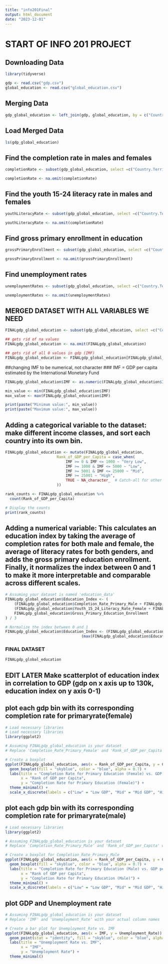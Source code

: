 ```yaml
---
title: "info201Final"
output: html_document
date: "2023-12-01"
---
```


# START OF INFO 201 PROJECT 
## Downloading Data
```r
library(tidyverse)

gdp <- read.csv("gdp.csv")
global_education <- read.csv("global_education.csv")
```

## Merging Data
```r
gdp_global_education <- left_join(gdp, global_education, by = c("Country.Territory" = "Countries.and.areas"))
```

## Load Merged Data
```r
ls(gdp_global_education)
```

## Find the completion rate in males and females
```r
completionRate <- subset(gdp_global_education, select =c("Country.Territory", "Completion_Rate_Primary_Male", "Completion_Rate_Primary_Female"))

completionRate <- na.omit(completionRate)
```


## Find the youth 15-24 literacy rate in males and females 
```r
youthLiteracyRate <- subset(gdp_global_education, select =c("Country.Territory", "Youth_15_24_Literacy_Rate_Female", "Youth_15_24_Literacy_Rate_Male"))

youthLiteracyRate <- na.omit(completionRate)
```


## Find gross primary enrollment in education 
```r
grossPrimaryEnrollment <- subset(gdp_global_education, select =c("Country.Territory", "Gross_Primary_Education_Enrollment"))

grossPrimaryEnrollment <- na.omit(grossPrimaryEnrollment)
```

## Find unemployment rates
```r
unemploymentRates <- subset(gdp_global_education, select =c("Country.Territory", "Unemployment_Rate"))

unemploymentRates <- na.omit(unemploymentRates)
```

## MERGED DATASET WITH ALL VARIABLES WE NEED
```r
FINALgdp_global_education <- subset(gdp_global_education, select =c("Country.Territory", "IMF", "Completion_Rate_Primary_Male", "Completion_Rate_Primary_Female", "Youth_15_24_Literacy_Rate_Female", "Youth_15_24_Literacy_Rate_Male", "Gross_Primary_Education_Enrollment", "Unemployment_Rate"  ))

## gets rid of na values
FINALgdp_global_education <- na.omit(FINALgdp_global_education)

## gets rid of all 0 values in gdp (IMF)
FINALgdp_global_education <- FINALgdp_global_education[FINALgdp_global_education$IMF != 0, ]
```

##changing IMF to be numerical, not character
### IMF = GDP per capita estimated by the International Monetary Fund
```r
FINALgdp_global_education$IMF <- as.numeric(FINALgdp_global_education$IMF)

min_value <- min(FINALgdp_global_education$IMF)
max_value <- max(FINALgdp_global_education$IMF)

print(paste("Minimum value:", min_value))
print(paste("Maximum value:", max_value))
```

## Adding a categorical variable to the dataset: make different income classes, and sort each country into its own bin.

```r
FINALgdp_global_education <- mutate(FINALgdp_global_education,
                       Rank_of_GDP_per_Capita = case_when(
                           IMF >= 0 & IMF <= 1000 ~ "Very Low",
                           IMF >= 1000 & IMF <= 5000 ~ "Low",
                           IMF >= 5001 & IMF <= 25000 ~ "Mid",
                           IMF >= 25001 ~ "High",
                           TRUE ~ NA_character_  # Catch-all for other cases
                       ))

rank_counts <- FINALgdp_global_education %>%
  count(Rank_of_GDP_per_Capita)

# Display the counts
print(rank_counts)

```

## Adding a numerical variable: This calculates an education index by taking the average of completion rates for both male and female, the average of literacy rates for both genders, and adds the gross primary education enrollment. Finally, it normalizes the index between 0 and 1 to make it more interpretable and comparable across different scales.

```r
# Assuming your dataset is named 'education_data'
FINALgdp_global_education$Education_Index <- (
    (FINALgdp_global_education$Completion_Rate_Primary_Male + FINALgdp_global_education$Completion_Rate_Primary_Female) / 2 +
    (FINALgdp_global_education$Youth_15_24_Literacy_Rate_Female + FINALgdp_global_education$Youth_15_24_Literacy_Rate_Male) / 2 +
    FINALgdp_global_education$Gross_Primary_Education_Enrollment
) / 3

# Normalize the index between 0 and 1
FINALgdp_global_education$Education_Index <- (FINALgdp_global_education$Education_Index - min(FINALgdp_global_education$Education_Index)) /
                                  (max(FINALgdp_global_education$Education_Index) - min(FINALgdp_global_education$Education_Index))
```

### FINAL DATASET
```r
FINALgdp_global_education
```

## EDIT LATER Make scatterplot of education index in correlation to GDP (gdp on x axis up to 130k, education index on y axis 0-1)


## plot each gdp bin with its corresponding completion rate for primaryrate(female)
```r
# Load necessary libraries
# Load necessary libraries
library(ggplot2)

# Assuming FINALgdp_global_education is your dataset
# Replace 'Completion_Rate_Primary_Female' and 'Rank_of_GDP_per_Capita' with your actual column names

# Create a boxplot
ggplot(FINALgdp_global_education, aes(x = Rank_of_GDP_per_Capita, y = Completion_Rate_Primary_Female)) +
  geom_boxplot(fill = "skyblue", color = "blue", alpha = 0.7) +
  labs(title = "Completion Rate for Primary Education (Female) vs. GDP per Capita Rank",
       x = "Rank of GDP per Capita",
       y = "Completion Rate for Primary Education (Female)") +
  theme_minimal() +
  scale_x_discrete(labels = c("Low" = "Low GDP", "Mid" = "Mid GDP", "High" = "High GDP"))

```


## plot each gdp bin with its corresponding completion rate for primaryrate(male) 
```r
# Load necessary libraries
library(ggplot2)

# Assuming FINALgdp_global_education is your dataset
# Replace 'Completion_Rate_Primary_Male' and 'Rank_of_GDP_per_Capita' with your actual column names

# Create a boxplot for Completion_Rate_Primary_Male
ggplot(FINALgdp_global_education, aes(x = Rank_of_GDP_per_Capita, y = Completion_Rate_Primary_Male)) +
  geom_boxplot(fill = "skyblue", color = "blue", alpha = 0.7) +
  labs(title = "Completion Rate for Primary Education (Male) vs. GDP per Capita Rank",
       x = "Rank of GDP per Capita",
       y = "Completion Rate for Primary Education (Male)") +
  theme_minimal() +
  scale_x_discrete(labels = c("Low" = "Low GDP", "Mid" = "Mid GDP", "High" = "High GDP"))
```

## plot GDP and Unemployment rate 
```r
# Assuming FINALgdp_global_education is your dataset
# Replace 'IMF' and 'Unemployment_Rate' with your actual column names

# Create a bar plot for Unemployment_Rate vs. IMF
ggplot(FINALgdp_global_education, aes(x = IMF, y = Unemployment_Rate)) +
  geom_point(stat = "identity", fill = "skyblue", color = "blue", alpha = 0.7) +
  labs(title = "Unemployment Rate vs. IMF",
       x = "IMF",
       y = "Unemployment Rate") +
  theme_minimal()

```
